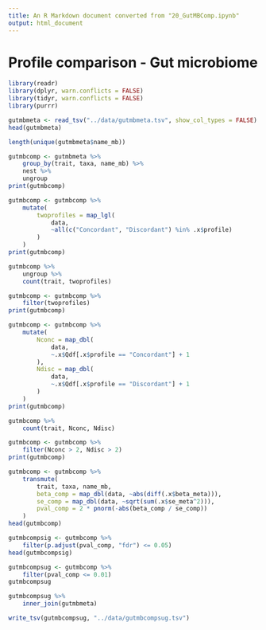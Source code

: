 ```yaml
---
title: An R Markdown document converted from "20_GutMBComp.ipynb"
output: html_document
---
```


# Profile comparison - Gut microbiome

```r
library(readr)
library(dplyr, warn.conflicts = FALSE)
library(tidyr, warn.conflicts = FALSE)
library(purrr)
```

```r
gutmbmeta <- read_tsv("../data/gutmbmeta.tsv", show_col_types = FALSE)
head(gutmbmeta)
```

```r
length(unique(gutmbmeta$name_mb))
```

```r
gutmbcomp <- gutmbmeta %>%
    group_by(trait, taxa, name_mb) %>%
    nest %>%
    ungroup
print(gutmbcomp)
```

```r
gutmbcomp <- gutmbcomp %>%
    mutate(
        twoprofiles = map_lgl(
            data,
            ~all(c("Concordant", "Discordant") %in% .x$profile)
        )
    )
print(gutmbcomp)
```

```r
gutmbcomp %>%
    ungroup %>%
    count(trait, twoprofiles)
```

```r
gutmbcomp <- gutmbcomp %>%
    filter(twoprofiles)
print(gutmbcomp)
```

```r
gutmbcomp <- gutmbcomp %>%
    mutate(
        Nconc = map_dbl(
            data,
            ~.x$Qdf[.x$profile == "Concordant"] + 1
        ),
        Ndisc = map_dbl(
            data,
            ~.x$Qdf[.x$profile == "Discordant"] + 1
        )
    )
print(gutmbcomp)
```

```r
gutmbcomp %>%
    count(trait, Nconc, Ndisc)
```

```r
gutmbcomp <- gutmbcomp %>%
    filter(Nconc > 2, Ndisc > 2)
print(gutmbcomp)
```

```r
gutmbcomp <- gutmbcomp %>%
    transmute(
        trait, taxa, name_mb,
        beta_comp = map_dbl(data, ~abs(diff(.x$beta_meta))),
        se_comp = map_dbl(data, ~sqrt(sum(.x$se_meta^2))),
        pval_comp = 2 * pnorm(-abs(beta_comp / se_comp))
    )
head(gutmbcomp)
```

```r
gutmbcompsig <- gutmbcomp %>%
    filter(p.adjust(pval_comp, "fdr") <= 0.05)
head(gutmbcompsig)
```

```r
gutmbcompsug <- gutmbcomp %>%
    filter(pval_comp <= 0.01)
gutmbcompsug
```

```r
gutmbcompsug %>%
    inner_join(gutmbmeta)
```

```r
write_tsv(gutmbcompsug, "../data/gutmbcompsug.tsv")
```

